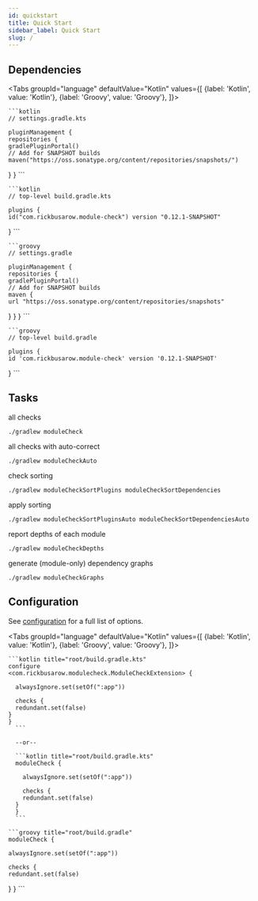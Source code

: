 ```yaml
---
id: quickstart
title: Quick Start
sidebar_label: Quick Start
slug: /
---
```





## Dependencies

<Tabs groupId="language"
      defaultValue="Kotlin"
      values={[
        {label: 'Kotlin', value: 'Kotlin'}, {label: 'Groovy', value: 'Groovy'},
      ]}>

  <TabItem value="Kotlin">

    ```kotlin
    // settings.gradle.kts

    pluginManagement {
    repositories {
    gradlePluginPortal()
    // Add for SNAPSHOT builds
    maven("https://oss.sonatype.org/content/repositories/snapshots/")
  }
  }
    ```

    ```kotlin
    // top-level build.gradle.kts

    plugins {
    id("com.rickbusarow.module-check") version "0.12.1-SNAPSHOT"
  }
    ```

  </TabItem>

  <TabItem value="Groovy">

    ```groovy
    // settings.gradle

    pluginManagement {
    repositories {
    gradlePluginPortal()
    // Add for SNAPSHOT builds
    maven {
    url "https://oss.sonatype.org/content/repositories/snapshots"
  }
  }
  }
    ```

    ```groovy
    // top-level build.gradle

    plugins {
    id 'com.rickbusarow.module-check' version '0.12.1-SNAPSHOT'
  }
    ```

  </TabItem>
</Tabs>

## Tasks

all checks
```shell
./gradlew moduleCheck
```

all checks with auto-correct
```shell
./gradlew moduleCheckAuto
```

check sorting
```shell
./gradlew moduleCheckSortPlugins moduleCheckSortDependencies
```

apply sorting
```shell
./gradlew moduleCheckSortPluginsAuto moduleCheckSortDependenciesAuto
```

report depths of each module
```shell
./gradlew moduleCheckDepths
```

generate (module-only) dependency graphs
```shell
./gradlew moduleCheckGraphs
```

## Configuration

See [configuration](./configuration.mdx) for a full list of options.

<Tabs groupId="language"
      defaultValue="Kotlin"
      values={[
        {label: 'Kotlin', value: 'Kotlin'}, {label: 'Groovy', value: 'Groovy'},
      ]}>


  <TabItem value="Kotlin">

    ```kotlin title="root/build.gradle.kts"
    configure
    <com.rickbusarow.modulecheck.ModuleCheckExtension> {

      alwaysIgnore.set(setOf(":app"))

      checks {
      redundant.set(false)
    }
    }
      ```

      --or--

      ```kotlin title="root/build.gradle.kts"
      moduleCheck {

        alwaysIgnore.set(setOf(":app"))

        checks {
        redundant.set(false)
      }
      }
      ```

  </TabItem>


  <TabItem value="Groovy">

    ```groovy title="root/build.gradle"
    moduleCheck {

    alwaysIgnore.set(setOf(":app"))

    checks {
    redundant.set(false)
  }
  }
    ```

  </TabItem>
</Tabs>
